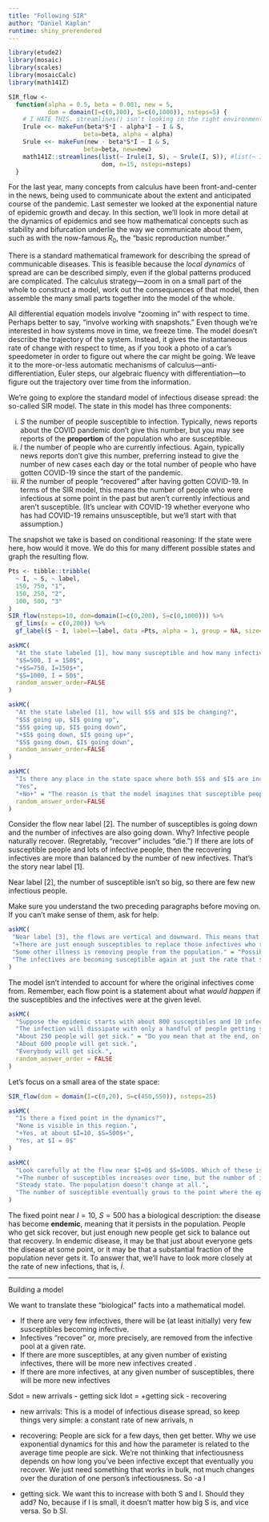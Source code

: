 ```yaml
---
title: "Following SIR"
author: "Daniel Kaplan"
runtime: shiny_prerendered
---
```


```r
library(etude2)
library(mosaic)
library(scales)
library(mosaicCalc)
library(math141Z)
```

```r
SIR_flow <- 
  function(alpha = 0.5, beta = 0.001, new = 5, 
           dom = domain(I=c(0,300), S=c(0,1000)), nsteps=5) {
    # I HATE THIS. streamlines() isn't looking in the right environment
    Irule <<- makeFun(beta*S*I - alpha*I ~ I & S, 
                     beta=beta, alpha = alpha)
    Srule <<- makeFun(new - beta*S*I ~ I & S, 
                     beta=beta, new=new)
    math141Z::streamlines(list(~ Irule(I, S), ~ Srule(I, S)), #list(~ Irule(I, S), ~ Srule(I, S)), 
                          dom, n=15, nsteps=nsteps) 
  }
```


For the last year, many concepts from calculus have been front-and-center in the news, being used to communicate about the extent and anticipated course of the pandemic. Last semester we looked at the exponential nature of epidemic growth and decay. In this section, we'll look in more detail at the dynamics of epidemics and see how mathematical concepts such as stability and bifurcation underlie the way we communicate about them, such as with the now-famous $R_0$, the "basic reproduction number."

There is a standard mathematical framework for describing the spread of communicable diseases. This is feasible because the *local dynamics* of spread are can be described simply, even if the global patterns produced are complicated. The calculus strategy---zoom in on a small part of the whole to construct a model, work out the consequences of that model, then assemble the many small parts together into the model of the whole.

All differential equation models involve "zooming in" with respect to time. Perhaps better to say, "involve working with snapshots." Even though we're interested in how systems move in time, we freeze time. The model doesn't describe the trajectory of the system. Instead, it gives the instantaneous rate of change with respect to time, as if you took a photo of a car's speedometer in order to figure out where the car might be going. We leave it to the more-or-less automatic mechanisms of calculus---anti-differentiation, Euler steps, our algebraic fluency with differentiation---to figure out the trajectory over time from the information.

We're going to explore the standard model of infectious disease spread: the so-called SIR model. The state in this model has three components:

i. $S$ the number of people susceptible to infection. Typically, news reports about the COVID pandemic don't give this number, but you may see reports of the **proportion** of the population who are susceptible.
ii. $I$ the number of people who are currently infectious. Again, typically news reports don't give this number, preferring instead to give the number of new cases each day or the total number of people who have gotten COVID-19 since the start of the pandemic.
iii. $R$ the number of people "recovered" after having gotten COVID-19. In terms of the SIR model, this means the number of people who were infectious at some point in the past but aren't currently infectious and aren't susceptible. (It's unclear with COVID-19 whether everyone who has had COVID-19 remains unsusceptible, but we'll start with that assumption.)

The snapshot we take is based on conditional reasoning: If the state were here, how would it move. We do this for many different possible states and graph the resulting flow. 



```r
Pts <- tibble::tribble(
  ~ I, ~ S, ~ label,
  150, 750, "1",
  150, 250, "2",
  100, 500, "3"
)
SIR_flow(nsteps=10, dom=domain(I=c(0,200), S=c(0,1000))) %>%
  gf_lims(x = c(0,200)) %>%
  gf_label(S ~ I, label=~label, data =Pts, alpha = 1, group = NA, size=NA)
```


```r
askMC(
  "At the state labeled [1], how many susceptible and how many infective people are there?",
  "$S=500, I = 150$",
  "+$S=750, I=150$+",
  "$S=1000, I = 50$", 
  random_answer_order=FALSE
)
```
  
```r
askMC(
  "At the state labeled [1], how will $S$ and $I$ be changing?",
  "$S$ going up, $I$ going up",
  "$S$ going up, $I$ going down",
  "+$S$ going down, $I$ going up+",
  "$S$ going down, $I$ going down",
  random_answer_order=FALSE
)
```

```r
askMC(
  "Is there any place in the state space where both $S$ and $I$ are increasing?",
  "Yes",
  "+No+" = "The reason is that the model imagines that susceptible people are being converted to infectious people (that is, when susceptible people get sick, they become infective.",
  random_answer_order=FALSE
)
```


Consider the flow near label [2]. The number of susceptibles is going down and the number of infectives are also going down. Why? Infective people naturally recover. (Regretably, "recover" includes "die.") If there are lots of susceptible people and lots of infective people, then the recovering infectives are more than balanced by the number of new infectives. That's the story near label [1].

Near label [2], the number of susceptible isn't so big, so there are few new infectious people.

Make sure you understand the two preceding paragraphs before moving on. If you can't make sense of them, ask for help.

```r
askMC(
 "Near label [3], the flows are vertical and downward. This means that the number of susceptibles is decreasing, but the number of infectives is staying the same. What's happening?",
 "+There are just enough susceptibles to replace those infectives who recover.+",
 "Some other illness is removing people from the population." = "Possible, but ... The nice thing about a model is that *we make the rules*. This model focuses on the pandemic.",
 "The infectives are becoming susceptible again at just the rate that susceptibles become infective." = "If this were true, the number of susceptibles would stay level, not decrease."
)
```

The model isn't intended to account for where the original infectives come from. Remember, each flow point is a statement about what *would happen* if the susceptibles and the infectives were at the given level. 

```r
askMC(
  "Suppose the epidemic starts with about 800 susceptibles and 10 infectives. Follow the flow to work out the long-term result. Which of these is the best description?",
  "The infection will dissipate with only a handful of people getting sick.",
  "About 250 people will get sick." = "Do you mean that at the end, only 250 people will still be susceptible? If so, then 800-250 people got sick.",
  "About 600 people will get sick.",
  "Everybody will get sick.",
  random_answer_order = FALSE
)
```
  
Let's focus on a small area of the state space:

```r
SIR_flow(dom = domain(I=c(0,20), S=c(450,550)), nsteps=25)
```

```r
askMC(
  "Is there a fixed point in the dynamics?",
  "None is visible in this region.",
  "+Yes, at about $I=10, $S=500$+",
  "Yes, at $I = 0$"
)
```

```r
askMC(
  "Look carefully at the flow near $I=0$ and $S=500$. Which of these is the best description?",
  "+The number of susceptibles increases over time, but the number of infectives stays near 0.+",
  "Steady state. The population doesn't change at all.",
  "The number of susceptible eventually grows to the point where the epidemic takes off again." = "It looks like that's right, but you are looking at the big picture. The trick in making differential equation models is to make your focus local. Let the global picture emerge from the mechanism (say, Euler steps) for solving the dynamics."
)
```

The fixed point near $I=10$, $S=500$ has a biological description: the disease has become **endemic**, meaning that it persists in the population. People who get sick recover, but just enough new people get sick to balance out that recovery. In endemic disease, it may be that just about everyone gets the disease at some point, or it may be that a substantial fraction of the population never gets it. To answer that, we'll have to look more closely at the rate of new infections, that is, $\dot{I}$.
  
---

Building a model

We want to translate these "biological" facts into a mathematical model.

- If there are very few infectives, there will be (at least initially) very few susceptibles becoming infective.
- Infectives "recover" or, more precisely, are removed from the infective pool at a given rate.
- If there are more susceptibles, at any given number of existing infectives, there will be more new infectives created .
- If there are more infectives, at any given number of susceptibles, there will be more new infectives

Sdot = new arrivals - getting sick
Idot = +getting sick - recovering

- new arrivals: This is a model of infectious disease spread, so keep things very simple: a constant rate of new arrivals, n

- recovering: People are sick for a few days, then get better. Why we use exponential dynamics for this and how the parameter is related to the average time people are sick. We're not thinking that infectiousness depends on how long you've been infective except that eventually you recover. We just need something that works in bulk, not much changes over the duration of one person's infectiousness.  So -a I

- getting sick. We want this to increase with both S and I. Should they add? No, because if I is small, it doesn't matter how big S is, and vice versa. So b SI.



